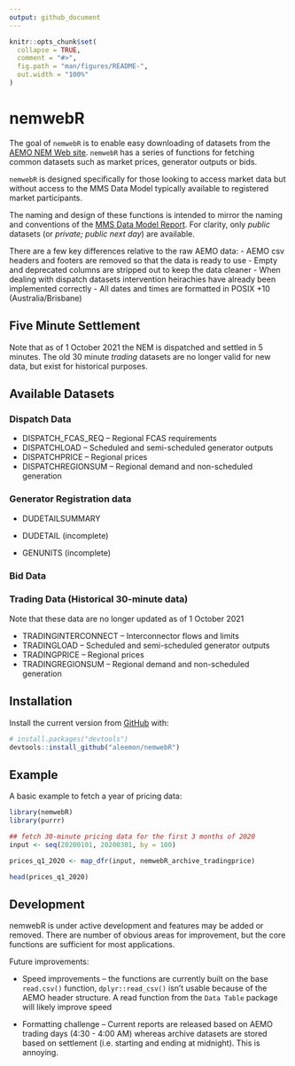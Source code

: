 ```yaml
---
output: github_document
---
```


<!-- README.md is generated from README.Rmd. Please edit that file -->

```r
knitr::opts_chunk$set(
  collapse = TRUE,
  comment = "#>",
  fig.path = "man/figures/README-",
  out.width = "100%"
)
```

# nemwebR

<!-- badges: start -->
<!-- badges: end -->

The goal of `nemwebR` is to enable easy downloading of datasets from the [AEMO NEM Web site](https://www.aemo.com.au/energy-systems/electricity/national-electricity-market-nem/data-nem/market-data-nemweb). `nemwebR` has a series of functions for fetching common datasets such as market prices, generator outputs or bids.

`nemwebR` is designed specifically for those looking to access market data but without access to the MMS Data Model typically available to registered market participants.

The naming and design of these functions is intended to mirror the naming and conventions of the [MMS Data Model Report](http://nemweb.com.au/Reports/Current/MMSDataModelReport/Electricity/MMS%20Data%20Model%20Report_files/MMS_2.htm). For clarity, only _public_ datasets (or _private; public next day_) are available.

There are a few key differences relative to the raw AEMO data:
- AEMO csv headers and footers are removed so that the data is ready to use
- Empty and deprecated columns are stripped out to keep the data cleaner
- When dealing with dispatch datasets intervention heirachies have already been implemented correctly
- All dates and times are formatted in POSIX +10 (Australia/Brisbane)


## Five Minute Settlement

Note that as of 1 October 2021 the NEM is dispatched and settled in 5 minutes. The old 30 minute _trading_ datasets are no longer valid for new data, but exist for historical purposes.  


## Available Datasets

### Dispatch Data
* DISPATCH_FCAS_REQ -- Regional FCAS requirements
* DISPATCHLOAD -- Scheduled and semi-scheduled generator outputs
* DISPATCHPRICE -- Regional prices
* DISPATCHREGIONSUM -- Regional demand and non-scheduled generation


### Generator Registration data
* DUDETAILSUMMARY

* DUDETAIL (incomplete)
* GENUNITS (incomplete)

### Bid Data



### Trading Data (Historical 30-minute data)
Note that these data are no longer updated as of 1 October 2021

* TRADINGINTERCONNECT -- Interconnector flows and limits
* TRADINGLOAD -- Scheduled and semi-scheduled generator outputs
* TRADINGPRICE -- Regional prices
* TRADINGREGIONSUM -- Regional demand and non-scheduled generation



## Installation

Install the current version from [GitHub](https://github.com/) with:

``` r
# install.packages("devtools")
devtools::install_github("aleemon/nemwebR")
```
## Example

A basic example to fetch a year of pricing data:

```r
library(nemwebR)
library(purrr)

## fetch 30-minute pricing data for the first 3 months of 2020
input <- seq(20200101, 20200301, by = 100)

prices_q1_2020 <- map_dfr(input, nemwebR_archive_tradingprice)

head(prices_q1_2020)

```


## Development

nemwebR is under active development and features may be added or removed. There are number of obvious areas for improvement, but the core functions are sufficient for most applications.

Future improvements:

* Speed improvements -- the functions are currently built on the base `read.csv()` function, `dplyr::read_csv()` isn't usable because of the AEMO header structure. A read function from the `Data Table` package will likely improve speed

* Formatting challenge -- Current reports are released based on AEMO trading days (4:30 - 4:00 AM) whereas archive datasets are stored based on settlement (i.e. starting and ending at midnight). This is annoying.

